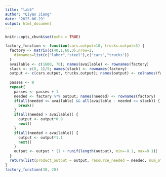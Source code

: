 ```yaml
---
title: "lab5"
author: "Qiyao Jiang"
date: "2025-06-29"
output: html_document
---
```


```r
knitr::opts_chunk$set(echo = TRUE)
```

```r
factory_function <- function(cars.output=10, trucks.output=5) {
  factory <- matrix(c(40,1,60,3),nrow=2,
    dimnames=list(c("labor","steel"),c("cars","trucks"))
  )
  available <- c(1600, 70); names(available) <- rownames(factory)
  slack <- c(8, 1)/5; names(slack) <- rownames(factory)
  output <- c(cars.output, trucks.output); names(output) <- colnames(factory)
  
  passes <- 0
  repeat{
    passes <- passes + 1
    needed <- factory %*% output; names(needed) <- rownames(factory)
    if(all(needed <= available) && all(available - needed <= slack)) {
      break()
    }
    if(all(needed > available)) {
      output <- output*0.9
      next()
    }
    if(all(needed < available)) {
      output <- output*1.1
      next()
    }
    output <- output * (1 + runif(length(output), min=-0.1, max=0.1))
  }
  return(list(product_output = output, resource_needed = needed, num_of_iter = passes))
}
factory_function(30, 20)
```